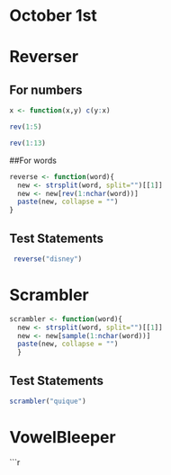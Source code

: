 # October 1st 

Reverser 
====================

## For numbers 
```r
x <- function(x,y) c(y:x)

rev(1:5)

rev(1:13)
```

##For words
```r
reverse <- function(word){
  new <- strsplit(word, split="")[[1]]
  new <- new[rev(1:nchar(word))]
  paste(new, collapse = "")
}

```
Test Statements
---------------------
```r
 reverse("disney")
```

Scrambler
====================
```r
scrambler <- function(word){
  new <- strsplit(word, split="")[[1]]
  new <- new[sample(1:nchar(word))]
  paste(new, collapse = "")
  }
```

Test Statements
------------------
```r
scrambler("quique")
```

VowelBleeper
===================
```r
